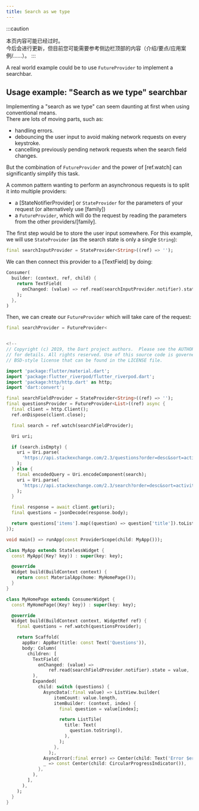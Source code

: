 ```yaml
---
title: Search as we type
---
```


:::caution
<!---
The content of this page may be outdated.  
It will be updated in the future, but for now you may want to refer to the content
in the top of the sidebar instead (introduction/essentials/case-studies/...)
-->
本页内容可能已经过时。  
今后会进行更新，但目前您可能需要参考侧边栏顶部的内容（介绍/要点/应用案例/......）。
:::

A real world example could be to use `FutureProvider` to implement a searchbar.

## Usage example: "Search as we type" searchbar

Implementing a "search as we type" can seem daunting at first when using
conventional means.  
There are lots of moving parts, such as:

- handling errors.
- debouncing the user input to avoid making network requests on every keystroke.
- cancelling previously pending network requests when the search field changes.

But the combination of `FutureProvider` and the power of [ref.watch] can
significantly simplify this task.

A common pattern wanting to perform an asynchronous requests
is to split it into multiple providers:

- a [StateNotifierProvider] or `StateProvider` for the parameters of your request
  (or alternatively use [family])
- a `FutureProvider`, which will do the request by reading the parameters from
  the other providers/[family].

The first step would be to store the user input somewhere. For this example,
we will use `StateProvider` (as the search state is only a single `String`):

```dart
final searchInputProvider = StateProvider<String>((ref) => '');
```

We can then connect this provider to a [TextField] by doing:

```dart
Consumer(
  builder: (context, ref, child) {
    return TextField(
      onChanged: (value) => ref.read(searchInputProvider.notifier).state = value,
    );
  },
)
```

Then, we can create our `FutureProvider` which will take care of the request:

```dart
final searchProvider = FutureProvider<


<!--
// Copyright (c) 2019, the Dart project authors.  Please see the AUTHORS file
// for details. All rights reserved. Use of this source code is governed by a
// BSD-style license that can be found in the LICENSE file.

import 'package:flutter/material.dart';
import 'package:flutter_riverpod/flutter_riverpod.dart';
import 'package:http/http.dart' as http;
import 'dart:convert';

final searchFieldProvider = StateProvider<String>((ref) => '');
final questionsProvider = FutureProvider<List>((ref) async {
  final client = http.Client();
  ref.onDispose(client.close);

  final search = ref.watch(searchFieldProvider);

  Uri uri;

  if (search.isEmpty) {
    uri = Uri.parse(
      'https://api.stackexchange.com/2.3/questions?order=desc&sort=activity&site=stackoverflow',
    );
  } else {
    final encodedQuery = Uri.encodeComponent(search);
    uri = Uri.parse(
      'https://api.stackexchange.com/2.3/search?order=desc&sort=activity&intitle=$encodedQuery&site=stackoverflow',
    );
  }

  final response = await client.get(uri);
  final questions = jsonDecode(response.body);

  return questions['items'].map((question) => question['title']).toList();
});

void main() => runApp(const ProviderScope(child: MyApp()));

class MyApp extends StatelessWidget {
  const MyApp({Key? key}) : super(key: key);

  @override
  Widget build(BuildContext context) {
    return const MaterialApp(home: MyHomePage());
  }
}

class MyHomePage extends ConsumerWidget {
  const MyHomePage({Key? key}) : super(key: key);

  @override
  Widget build(BuildContext context, WidgetRef ref) {
    final questions = ref.watch(questionsProvider);

    return Scaffold(
      appBar: AppBar(title: const Text('Questions')),
      body: Column(
        children: [
          TextField(
            onChanged: (value) =>
                ref.read(searchFieldProvider.notifier).state = value,
          ),
          Expanded(
            child: switch (questions) {
              AsyncData(:final value) => ListView.builder(
                  itemCount: value.length,
                  itemBuilder: (context, index) {
                    final question = value[index];

                    return ListTile(
                      title: Text(
                        question.toString(),
                      ),
                    );
                  },
                );,
              AsyncError(:final error) => Center(child: Text('Error $error')),
              _ => const Center(child: CircularProgressIndicator()),
            },
          ),
        ],
      ),
    );
  }
}
```
